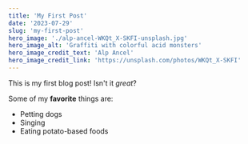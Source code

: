 ```yaml
---
title: 'My First Post'
date: '2023-07-29'
slug: 'my-first-post'
hero_image: './alp-ancel-WKQt_X-SKFI-unsplash.jpg'
hero_image_alt: 'Graffiti with colorful acid monsters'
hero_image_credit_text: 'Alp Ancel'
hero_image_credit_link: 'https://unsplash.com/photos/WKQt_X-SKFI'
---
```


This is my first blog post! Isn't it _great_?

Some of my **favorite** things are:

- Petting dogs
- Singing
- Eating potato-based foods
